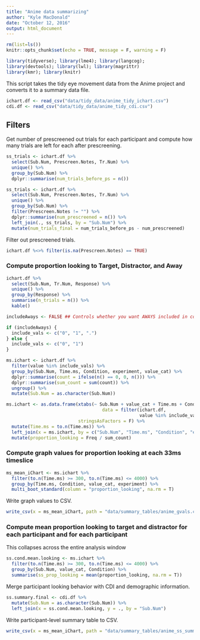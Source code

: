 ```yaml
---
title: "Anime data summarizing"
author: "Kyle MacDonald"
date: "October 12, 2016"
output: html_document
---
```


```r
rm(list=ls())
knitr::opts_chunk$set(echo = TRUE, message = F, warning = F)
```

```r
library(tidyverse); library(lme4); library(langcog);
library(devtools); library(lwl); library(magrittr)
library(kmr); library(knitr)
```

This script takes the tidy eye movement data from the Anime project and converts it to a summary data file. 

```r
ichart.df <- read_csv("data/tidy_data/anime_tidy_ichart.csv")
cdi.df <- read_csv("data/tidy_data/anime_tidy_cdi.csv")
```

## Filters

Get number of prescreened out trials for each participant and compute how many trials are left for each after prescreening.

```r
ss_trials <- ichart.df %>% 
  select(Sub.Num, Prescreen.Notes, Tr.Num) %>% 
  unique() %>% 
  group_by(Sub.Num) %>% 
  dplyr::summarise(num_trials_before_ps = n())

ss_trials <- ichart.df %>% 
  select(Sub.Num, Prescreen.Notes, Tr.Num) %>% 
  unique() %>% 
  group_by(Sub.Num) %>% 
  filter(Prescreen.Notes != "") %>% 
  dplyr::summarise(num_prescreened = n()) %>% 
  left_join(., ss_trials, by = "Sub.Num") %>% 
  mutate(num_trials_final = num_trials_before_ps - num_prescreened)
```

Filter out prescreened trials.

```r
ichart.df %<>% filter(is.na(Prescreen.Notes) == TRUE)
```

### Compute proportion looking to Target, Distractor, and Away 

```r
ichart.df %>% 
  select(Sub.Num, Tr.Num, Response) %>% 
  unique() %>% 
  group_by(Response) %>% 
  summarise(n_trials = n()) %>% 
  kable()
```


```r
includeAways <- FALSE ## Controls whether you want AWAYS included in computation

if (includeAways) { 
  include_vals <- c("0", "1", ".")
} else {
  include_vals <- c("0", "1")
}

ms.ichart <- ichart.df %>% 
  filter(value %in% include_vals) %>%  
  group_by(Sub.Num, Time.ms, Condition, experiment, value_cat) %>% 
  dplyr::summarise(count = ifelse(n() == 0, 0, n())) %>% 
  dplyr::summarise(sum_count = sum(count)) %>% 
  ungroup() %>% 
  mutate(Sub.Num = as.character(Sub.Num))
```

```r
ms.ichart <- as.data.frame(xtabs(~ Sub.Num + value_cat + Time.ms + Condition + experiment, 
                                    data = filter(ichart.df, 
                                                  value %in% include_vals)),
                           stringsAsFactors = F) %>% 
  mutate(Time.ms = to.n(Time.ms)) %>% 
  left_join(x = ms.ichart, by = c("Sub.Num", "Time.ms", "Condition", "experiment")) %>% 
  mutate(proportion_looking = Freq / sum_count)
```

### Compute graph values for proportion looking at each 33ms timeslice

```r
ms_mean_iChart <- ms.ichart %>% 
  filter(to.n(Time.ms) >= 300, to.n(Time.ms) <= 4000) %>% 
  group_by(Time.ms, Condition, value_cat, experiment) %>% 
  multi_boot_standard(column = "proportion_looking", na.rm = T)
```

Write graph values to CSV.

```r
write_csv(x = ms_mean_iChart, path = "data/summary_tables/anime_gvals.csv")
```

### Compute mean proportion looking to target and distractor for each participant and for each participant

This collapses across the entire analysis window

```r
ss.cond.mean.looking <- ms.ichart %>% 
  filter(to.n(Time.ms) >= 300, to.n(Time.ms) <= 4000) %>% 
  group_by(Sub.Num, value_cat, Condition) %>% 
  summarise(ss_prop_looking = mean(proportion_looking, na.rm = T)) 
```

Merge participant looking behavior with CDI and demographic information.

```r
ss.summary.final <- cdi.df %>% 
  mutate(Sub.Num = as.character(Sub.Num)) %>% 
  left_join(x = ss.cond.mean.looking, y = ., by = "Sub.Num")
```

Write participant-level summary table to CSV.

```r
write_csv(x = ms_mean_iChart, path = "data/summary_tables/anime_ss_summary.csv")
```
